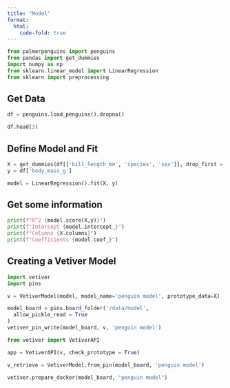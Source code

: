 ```yaml
---
title: "Model"
format:
  html:
    code-fold: true
---
```


```python
from palmerpenguins import penguins
from pandas import get_dummies
import numpy as np
from sklearn.linear_model import LinearRegression
from sklearn import preprocessing
```

## Get Data

```python
df = penguins.load_penguins().dropna()

df.head(3)
```

## Define Model and Fit

```python
X = get_dummies(df[['bill_length_mm', 'species', 'sex']], drop_first = True)
y = df['body_mass_g']

model = LinearRegression().fit(X, y)
```

## Get some information

```python
print(f"R^2 {model.score(X,y)}")
print(f"Intercept {model.intercept_}")
print(f"Columns {X.columns}")
print(f"Coefficients {model.coef_}")
```

## Creating a Vetiver Model

```python
import vetiver
import pins

v = VetiverModel(model, model_name='penguin model', prototype_data=X)
```

```python
model_board = pins.board_folder('/data/model', 
  allow_pickle_read = True
)
vetiver_pin_write(model_board, v, 'penguin model')
```

```python
from vetiver import VetiverAPI

app = VetiverAPI(v, check_prototype = True)
```

```python
v_retrieve = VetiverModel.from_pin(model_board, 'penguin model')
```

```python
vetiver.prepare_docker(model_board, "penguin model")
```
